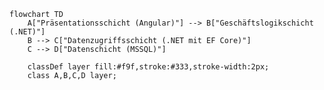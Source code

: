 ```mermaid
flowchart TD
    A["Präsentationsschicht (Angular)"] --> B["Geschäftslogikschicht (.NET)"]
    B --> C["Datenzugriffsschicht (.NET mit EF Core)"]
    C --> D["Datenschicht (MSSQL)"]

    classDef layer fill:#f9f,stroke:#333,stroke-width:2px;
    class A,B,C,D layer;
```